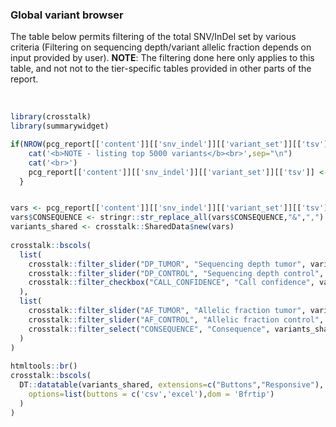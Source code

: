 
### Global variant browser

The table below permits filtering of the total SNV/InDel set by various criteria (Filtering on sequencing depth/variant allelic fraction depends on input provided by user). __NOTE__: The filtering done here only applies to this table, and not not to the tier-specific tables provided in other parts of the report. 

<br>

```r
library(crosstalk)
library(summarywidget)

if(NROW(pcg_report[['content']][['snv_indel']][['variant_set']][['tsv']]) > 2000){
    cat('<b>NOTE - listing top 5000 variants</b><br>',sep="\n")
    cat('<br>')
    pcg_report[['content']][['snv_indel']][['variant_set']][['tsv']] <- head(pcg_report[['content']][['snv_indel']][['variant_set']][['tsv']], 5000)
  }


vars <- pcg_report[['content']][['snv_indel']][['variant_set']][['tsv']] %>% dplyr::select(SYMBOL, CONSEQUENCE, PROTEIN_CHANGE, VARIANT_CLASS, TIER, TIER_DESCRIPTION, GENE_NAME, dplyr::everything())
vars$CONSEQUENCE <- stringr::str_replace_all(vars$CONSEQUENCE,"&",",")
variants_shared <- crosstalk::SharedData$new(vars)
  
crosstalk::bscols(
  list(
    crosstalk::filter_slider("DP_TUMOR", "Sequencing depth tumor", variants_shared, ~DP_TUMOR, ticks = F),
    crosstalk::filter_slider("DP_CONTROL", "Sequencing depth control", variants_shared, ~DP_CONTROL, ticks = F),
    crosstalk::filter_checkbox("CALL_CONFIDENCE", "Call confidence", variants_shared, ~CALL_CONFIDENCE)
  ),
  list(
    crosstalk::filter_slider("AF_TUMOR", "Allelic fraction tumor", variants_shared, ~AF_TUMOR, sep=F, ticks = F),
    crosstalk::filter_slider("AF_CONTROL", "Allelic fraction control", variants_shared, ~AF_CONTROL, sep = F, ticks = F),
    crosstalk::filter_select("CONSEQUENCE", "Consequence", variants_shared, ~CONSEQUENCE)
  )
)
  
htmltools::br()
crosstalk::bscols(
  DT::datatable(variants_shared, extensions=c("Buttons","Responsive"), width = "100%",
    options=list(buttons = c('csv','excel'),dom = 'Bfrtip')
  )
)

```

<br><br>
